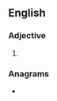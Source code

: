 ==English==

===Adjective===
{{en-adj|-}}

# {{abbreviation of|en|former}}

===Anagrams===
* {{anagrams|en|a=fmr|Frm.|MRF|Mfr.|mfr}}